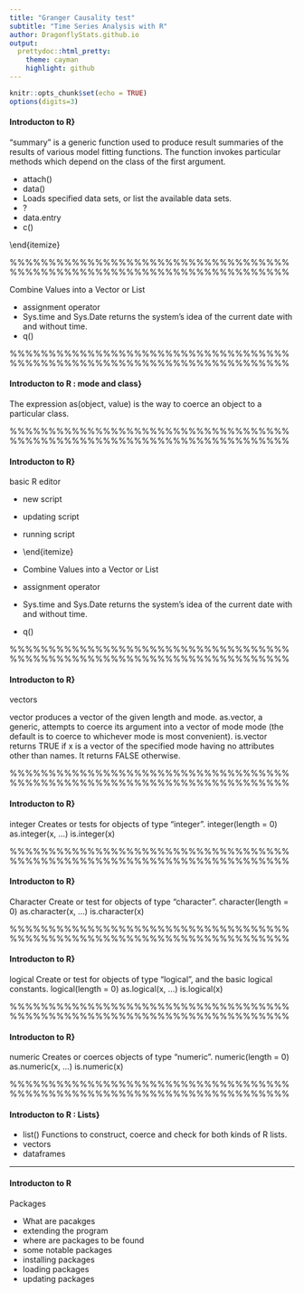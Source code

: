 ```yaml
---
title: "Granger Causality test"
subtitle: "Time Series Analysis with R"
author: DragonflyStats.github.io
output:
  prettydoc::html_pretty:
    theme: cayman
    highlight: github
---
```


```r
knitr::opts_chunk$set(echo = TRUE)
options(digits=3)
```


#### Introducton to R}

"summary" is a generic function used to produce result summaries of the results of various model fitting functions. 
The function invokes particular methods which depend on the class of the first argument. 

  *   attach()
  *   data()
   *   Loads specified data sets, or list the available data sets. 
  *   ?
  *   data.entry
  *   c()

\end{itemize}


%%%%%%%%%%%%%%%%%%%%%%%%%%%%%%%%%%%%%%%%%%%%%%%%%%%%%%%%%%%%%%%%%%%%%%%%


Combine Values into a Vector or List

  *   assignment operator
  *   Sys.time and Sys.Date returns the system's idea of the current date with and without time. 
  *   q()


%%%%%%%%%%%%%%%%%%%%%%%%%%%%%%%%%%%%%%%%%%%%%%%%%%%%%%%%%%%%%%%%%%%%%%%%

#### Introducton to R : mode and class}

\begin{description}
 * [\texttt{mode()}]  storage mode of a data object( data structure)
* [\texttt{class()}] class
\end{description}



The expression as(object, value) is the way to coerce an object to a particular class. 

%%%%%%%%%%%%%%%%%%%%%%%%%%%%%%%%%%%%%%%%%%%%%%%%%%%%%%%%%%%%%%%%%%%%%%%%

#### Introducton to R}


basic R editor

 *   new script
 *   updating script
 *   running script
 *  
\end{itemize}


*   Combine Values into a Vector or List
  *   assignment operator
  *   Sys.time and Sys.Date returns the system's idea of the current date with and without time. 
  *   q()
 



%%%%%%%%%%%%%%%%%%%%%%%%%%%%%%%%%%%%%%%%%%%%%%%%%%%%%%%%%%%%%%%%%%%%%%%%

#### Introducton to R}


vectors

vector produces a vector of the given length and mode.
as.vector, a generic, attempts to coerce its argument into a vector of mode mode (the default is to coerce to whichever mode is most convenient).
is.vector returns TRUE if x is a vector of the specified mode having no attributes other than names. It returns FALSE otherwise.  

%%%%%%%%%%%%%%%%%%%%%%%%%%%%%%%%%%%%%%%%%%%%%%%%%%%%%%%%%%%%%%%%%%%%%%%%

#### Introducton to R}
integer
Creates or tests for objects of type "integer".
integer(length = 0)
as.integer(x, ...)
is.integer(x)


%%%%%%%%%%%%%%%%%%%%%%%%%%%%%%%%%%%%%%%%%%%%%%%%%%%%%%%%%%%%%%%%%%%%%%%%

#### Introducton to R}

 Character
Create or test for objects of type "character".
character(length = 0)
as.character(x, ...)
is.character(x)



%%%%%%%%%%%%%%%%%%%%%%%%%%%%%%%%%%%%%%%%%%%%%%%%%%%%%%%%%%%%%%%%%%%%%%%%

#### Introducton to R}

logical
Create or test for objects of type "logical", and the basic logical constants.
logical(length = 0)
as.logical(x, ...)
is.logical(x)


%%%%%%%%%%%%%%%%%%%%%%%%%%%%%%%%%%%%%%%%%%%%%%%%%%%%%%%%%%%%%%%%%%%%%%%%

#### Introducton to R}

numeric
Creates or coerces objects of type "numeric". 
numeric(length = 0)
as.numeric(x, ...)
is.numeric(x)



%%%%%%%%%%%%%%%%%%%%%%%%%%%%%%%%%%%%%%%%%%%%%%%%%%%%%%%%%%%%%%%%%%%%%%%%

#### Introducton to R :  Lists}



   *   list() Functions to construct, coerce and check for both kinds of R lists. 
 *   vectors
 *   dataframes

------------------------------------------

#### Introducton to R

Packages


 *   What are pacakges
*   extending the program
 *   where are packages to be found
 *   some notable packages
 *   installing packages
 *   loading packages
 *   updating packages


